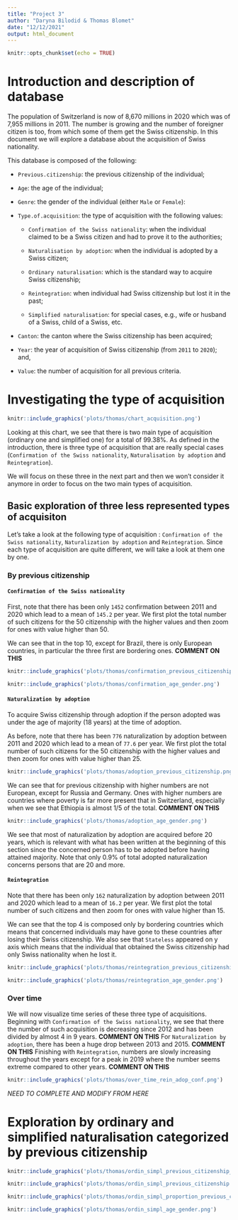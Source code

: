 ```yaml
---
title: "Project 3"
author: "Daryna Bilodid & Thomas Blomet"
date: "12/12/2021"
output: html_document
---
```


```r
knitr::opts_chunk$set(echo = TRUE)
```

# Introduction and description of database

The population of Switzerland is now of 8,670 millions in 2020 which was of 7,955 millions in 2011.
The number is growing and the number of foreigner citizen is too, from which some of them get the Swiss citizenship.
In this document we will explore a database about the acquisition of Swiss nationality.

This database is composed of the following:

  - `Previous.citizenship`: the previous citizenship of the individual;

  - `Age`: the age of the individual;

  - `Genre`: the gender of the individual (either `Male` or `Female`):

  - `Type.of.acquisition`: the type of acquisition with the following values:

    - `Confirmation of the Swiss nationality`: when the individual claimed to be a Swiss citizen and had to prove it to the authorities;

    - `Naturalisation by adoption`: when the individual is adopted by a Swiss citizen;

    - `Ordinary naturalisation`: which is the standard way to acquire Swiss citizenship;

    - `Reintegration`: when individual had Swiss citizenship but lost it in the past;

    - `Simplified naturalisation`: for special cases, e.g., wife or husband of a Swiss, child of a Swiss, etc.

  - `Canton`: the canton where the Swiss citizenship has been acquired;

  - `Year`: the year of acquisition of Swiss citizenship (from `2011` to `2020`); and,

  - `Value`: the number of acquisition for all previous criteria.

# Investigating the type of acquisition

```r
knitr::include_graphics('plots/thomas/chart_acquisition.png')
```

Looking at this chart, we see that there is two main type of acquisition (ordinary one and simplified one) for a total of 99.38%.
As defined in the introduction, there is three type of acquisition that are really special cases (`Confirmation of the Swiss nationality`, `Naturalisation by adoption` and `Reintegration`).

We will focus on these three in the next part and then we won't consider it anymore in order to focus on the two main types of acquisition.

## Basic exploration of three less represented types of acquisiton

Let's take a look at the following type of acquisition : `Confirmation of the Swiss nationality`, `Naturalization by adoption` and `Reintegration`. Since each type of acquisition are quite different, we will take a look at them one by one.

### By previous citizenship

#### `Confirmation of the Swiss nationality`

First, note that there has been only `1452` confirmation between 2011 and 2020 which lead to a mean of `145.2` per year. We first plot the total number of such citizens for the 50 citizenship with the higher values and then zoom for ones with value higher than 50.

We can see that in the top 10, except for Brazil, there is only European countries, in particular the three first are bordering ones. **COMMENT ON THIS**

```r
knitr::include_graphics('plots/thomas/confirmation_previous_citizenship.png')
```

```r
knitr::include_graphics('plots/thomas/confirmation_age_gender.png')
```

#### `Naturalization by adoption`

To acquire Swiss citizenship through adoption if the person adopted was under the age of majority (18 years) at the time of adoption.

As before, note that there has been `776` naturalization by adoption between 2011 and 2020 which lead to a mean of `77.6` per year. We first plot the total number of such citizens for the 50 citizenship with the higher values and then zoom for ones with value higher than 25.

```r
knitr::include_graphics('plots/thomas/adoption_previous_citizenship.png')
```

We can see that for previous citizenship with higher numbers are not European, except for Russia and Germany. Ones with higher numbers are countries where poverty is far more present that in Switzerland, especially when we see that Ethiopia is almost 1/5 of the total. **COMMENT ON THIS**

```r
knitr::include_graphics('plots/thomas/adoption_age_gender.png')
```

We see that most of naturalization by adoption are acquired before 20 years, which is relevant with what has been written at the beginning of this section since the concerned person has to be adopted before having attained majority. Note that only 0.9% of total adopted naturalization concerns persons that are 20 and more.

#### `Reintegration`

Note that there has been only `162` naturalization by adoption between 2011 and 2020 which lead to a mean of `16.2` per year. We first plot the total number of such citizens and then zoom for ones with value higher than 15.

We can see that the top 4 is composed only by bordering countries which means that concerned individuals may have gone to these countries after losing their Swiss citizenship. We also see that `Stateless` appeared on y axis which means that the individual that obtained the Swiss citizenship had only Swiss nationality when he lost it.

```r
knitr::include_graphics('plots/thomas/reintegration_previous_citizenship.png')
```

```r
knitr::include_graphics('plots/thomas/reintegration_age_gender.png')
```

### Over time

We will now visualize time series of these three type of acquisitions. Beginning with `Confirmation of the Swiss nationality`, we see that there the number of such acquisition is decreasing since 2012 and has been divided by almost 4 in 9 years. **COMMENT ON THIS** For `Naturalization by adoption`, there has been a huge drop between 2013 and 2015. **COMMENT ON THIS** Finishing with `Reintegration`, numbers are slowly increasing throughout the years except for a peak in 2019 where the number seems extreme compared to other years. **COMMENT ON THIS**

```r
knitr::include_graphics('plots/thomas/over_time_rein_adop_conf.png')
```

*NEED TO COMPLETE AND MODIFY FROM HERE*

# Exploration by ordinary and simplified naturalisation categorized by previous citizenship

```r
knitr::include_graphics('plots/thomas/ordin_simpl_previous_citizenship_percentage.png')
```

```r
knitr::include_graphics('plots/thomas/ordin_simpl_previous_citizenship.png')
```

```r
knitr::include_graphics('plots/thomas/ordin_simpl_proportion_previous_citizenship.png')
```

```r
knitr::include_graphics('plots/thomas/ordin_simpl_age_gender.png')
```
